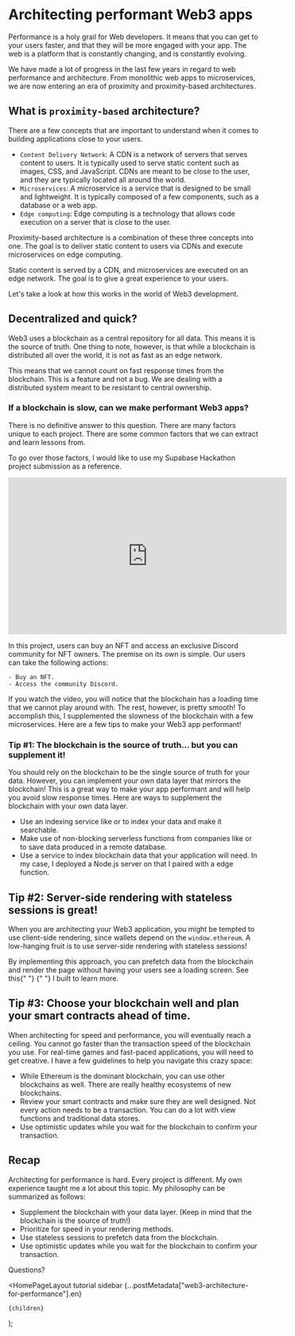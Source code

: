 
# Architecting performant Web3 apps <SocialShare title="Architecting performant Web3 apps" text="Read about Architecting performant web3 apps at https://www.web3-fullstack.com/blog/web3-architecture-for-performance" />

Performance is a holy grail for Web developers. It means that you can get to your users faster, and that they will be more engaged with your app.
The web is a platform that is constantly changing, and is constantly evolving.

We have made a lot of progress in the last few years in regard to web performance and architecture.
From monolithic web apps to microservices, we are now entering an era of proximity and proximity-based architectures.

## What is `proximity-based` architecture?

There are a few concepts that are important to understand when it comes to building applications close to your users.

- `Content Delivery Network`: A CDN is a network of servers that serves content to users. It is typically used to serve static content such as images, CSS, and JavaScript. CDNs are meant to be close to the user, and they are typically located all around the world.
- `Microservices`: A microservice is a service that is designed to be small and lightweight. It is typically composed of a few components, such as a database or a web app.
- `Edge computing`: Edge computing is a technology that allows code execution on a server that is close to the user.

<Animation animationPath="network-sharing.json" width={300} height={300} />

Proximity-based architecture is a combination of these three concepts into one. The goal is to deliver static content to users via CDNs and execute microservices on edge computing.

<Aside title="Next.js is a great example of these concepts">
  Static content is served by a CDN, and microservices are executed on an edge
  network. The goal is to give a great experience to your users.
</Aside>

Let's take a look at how this works in the world of Web3 development.

## Decentralized and quick?

Web3 uses a blockchain as a central repository for all data. This means it is the source of truth. One thing to note, however, is that while
a blockchain is distributed all over the world, it is not as fast as an edge network.

This means that we cannot count on fast response times from the blockchain. This is a feature and not a bug. We are dealing with a distributed system meant to be
resistant to central ownership.

### If a blockchain is slow, can we make performant Web3 apps?

<Animation animationPath="among-us-asks.json" width={300} height={300} />

There is no definitive answer to this question. There are many factors unique to each project.
There are some common factors that we can extract and learn lessons from.

To go over those factors, I would like to use my Supabase Hackathon project submission as a reference.

<iframe
  width="560"
  height="315"
  src="https://www.youtube.com/embed/Gq0vsADh-X0"
  title="YouTube video player"
  frameborder="0"
  allow="accelerometer; autoplay; clipboard-write; encrypted-media; gyroscope; picture-in-picture"
  allowfullscreen
></iframe>

In this project, users can buy an NFT and access an exclusive Discord community for NFT owners. The premise on its own is simple. Our users can take the following actions:

    - Buy an NFT.
    - Access the community Discord.

If you watch the video, you will notice that the blockchain has a loading time that we cannot play around with. The rest, however, is pretty smooth!
To accomplish this, I supplemented the slowness of the blockchain with a few microservices. Here are a few tips to make your Web3 app performant!

### Tip #1: The blockchain is the source of truth... but you can supplement it!

You should rely on the blockchain to be the single source of truth for your data. However, you can implement your own data layer that mirrors the blockchain!
This is a great way to make your app performant and will help you avoid slow response times. Here are ways to supplement the blockchain with your own data layer.

- Use an indexing service like <Url href="https://www.covalenthq.com" text="Covalent" /> or <Url href="https://thegraph.com/" text="The Graph" /> to index your data and make it searchable.
- Make use of non-blocking serverless functions from companies like <Url href="https://vercel.com/" text="Vercel" /> or <Url href="https://supabase.com/" text="Supabase" /> to save data produced in a remote database.
- Use a service to index blockchain data that your application will need. In my case, I deployed a Node.js server on <Url href="https://fly.io/" text="Fly.io" /> that I paired with a <Url href="https://supabase.com/" text="Supabase" /> edge function.

## Tip #2: Server-side rendering with stateless sessions is great!

When you are architecting your Web3 application, you might be tempted to use client-side rendering,
since wallets depend on the `window.ethereum`. A low-hanging fruit is to use server-side rendering with stateless sessions!

<Aside title="Stateless sessions respect the ownership of user data and work well with SSR!">
  By implementing this approach, you can prefetch data from the blockchain and
  render the page without having your users see a loading screen. See this{" "}
  <Url
    href="https://github.com/vercel/examples/tree/main/solutions/web3-sessions"
    text="Vercel example"
  />{" "}
  I built to learn more.
</Aside>

## Tip #3: Choose your blockchain well and plan your smart contracts ahead of time.

When architecting for speed and performance, you will eventually reach a ceiling. You cannot go faster than the transaction speed of the blockchain you use. For real-time games
and fast-paced applications, you will need to get creative. I have a few guidelines to help you navigate this crazy space:

- While Ethereum is the dominant blockchain, you can use other blockchains as well. There are really healthy ecosystems of new blockchains.
- Review your smart contracts and make sure they are well designed. Not every action needs to be a transaction. You can do a lot with view functions and traditional data stores.
- Use optimistic updates while you wait for the blockchain to confirm your transaction.

## Recap

Architecting for performance is hard. Every project is different. My own experience taught me a lot about this topic. My philosophy can be summarized as follows:

- Supplement the blockchain with your data layer. (Keep in mind that the blockchain is the source of truth!)
- Prioritize for speed in your rendering methods.
- Use stateless sessions to prefetch data from the blockchain.
- Use optimistic updates while you wait for the blockchain to confirm your transaction.

Questions? <Url text="Reach me on Twitter!" href="https://twitter.com/gbibeaul" />

<Animation animationPath="heart.json" width={300} height={300} />

  <HomePageLayout
    tutorial
    sidebar
    {...postMetadata["web3-architecture-for-performance"].en}
  >
    {children}
  </HomePageLayout>
);